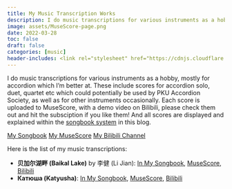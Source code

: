 ```yaml
---
title: My Music Transcription Works
description: I do music transcriptions for various instruments as a hobby, mostly for accordion which I'm better at. Here is the list containing the scores I've finished transcribing.
image: assets/MuseScore-page.png
date: 2022-03-28
toc: false
draft: false
categories: [music]
header-includes: <link rel="stylesheet" href="https://cdnjs.cloudflare.com/ajax/libs/font-awesome/6.0.0-beta3/css/all.min.css">
---
```


I do music transcriptions for various instruments as a hobby, mostly for accordion which I'm better at. These include scores for accordion solo, duet, quartet etc which could potentially be used by PKU Accordion Society, as well as for other instruments occasionally. Each score is uploaded to MuseScore, with a demo video on Bilibili, please check them out and hit the subsciption if you like them! And all scores are displayed and explained within the [songbook system](../topics/songbook/index.qmd) in this blog. 


::: { .text-center}
[<i class="bi bi-music-note-list"></i> My Songbook](../topics/songbook/index.qmd){ .btn .btn-success .btn-lg role="button"}
[<i class="bi bi-file-earmark-music"></i> My MuseScore](https://musescore.com/user/33553780){ .btn .btn-success .btn-lg role="button"}
[<i class="fa-brands fa-bilibili"></i> My Bilibili Channel](https://space.bilibili.com/88684674){.btn .btn-success .btn-lg role="button"}
:::


Here is the list of my music transcriptions:

- **贝加尔湖畔 (Baikal Lake)** by 李健 (Li Jian): [<i class="bi bi-music-note-list"></i> In My Songbook](../topics/songbook/songs/Baikal-Lake.qmd), [<i class="bi bi-file-earmark-music"></i> MuseScore](https://musescore.com/user/33553780/scores/7915961), [<i class="fa-brands fa-bilibili"></i> Bilibili](https://www.bilibili.com/video/BV1jA4y1S7jd)
- **Катюша (Katyusha)**: [<i class="bi bi-music-note-list"></i> In My Songbook](../topics/songbook/songs/Katyusha.qmd), [<i class="bi bi-file-earmark-music"></i> MuseScore](https://musescore.com/user/33553780/scores/8630204), [<i class="fa-brands fa-bilibili"></i> Bilibili](https://www.bilibili.com/video/BV1CD4y1q7bq)





